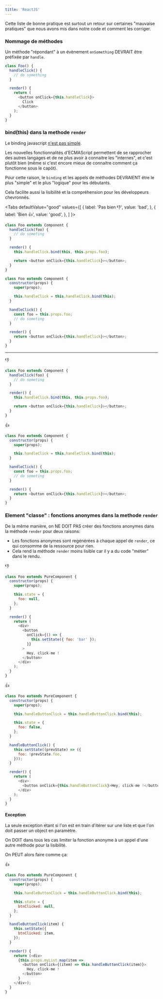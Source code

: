 ```yaml
---
title: 'ReactJS'
---
```



Cette liste de bonne pratique est surtout un retour sur certaines "mauvaise pratiques" que nous avons mis dans notre code et comment les corriger.

### Nommage de méthodes

Un méthode "répondant" à un évènement `onSomething` DEVRAIT être préfixée par `handle`.

```js {2,8}
class Foo() {
  handleClick() {
    // do something
  }

  render() {
    return (
      <button onClick={this.handleClick}>
        Click
      </button>
    );
  }
}
```

### bind(this) dans la methode `render`

Le binding javascript [n'est pas simple](http://yehudakatz.com/2011/08/11/understanding-javascript-function-invocation-and-this/).

Les nouvelles fonctionnalités d'ECMAScript permettent de se rapprocher des autres langages et de ne plus avoir à connaitre les "internes", et c'est plutôt bien (même si c'est encore mieux de connaitre comment ça fonctionne sous le capôt).

Pour cette raison, le `binding` et les appels de méthodes DEVRAIENT être le plus "simple" et le plus "logique" pour les débutants.

Cela facilite aussi la lisibilité et la compréhension pour les développeurs chevronnés.

<Tabs
  defaultValue="good"
  values={[
    { label: 'Pas bien 👎', value: 'bad', },
    { label: 'Bien 👍', value: 'good', },
  ]
}>
<TabItem value="bad">

```js {7}
class Foo extends Component {
  handleClick(foo) {
    // do someting
  }

  render() {
    this.handleClick.bind(this, this.props.foo);

    return <button onClick={this.handleClick}></button>;
  }
}
```

</TabItem>
<TabItem value="good">

```js {5,8-11}
class Foo extends Component {
  constructor(props) {
    super(props);

    this.handleClick = this.handleClick.bind(this);
  }

  handleClick() {
    const foo = this.props.foo;
    // do someting
  }

  render() {
    return <button onClick={this.handleClick}></button>;
  }
}
```

</TabItem>
</Tabs>

---

👎

```js {7}
class Foo extends Component {
  handleClick(foo) {
    // do someting
  }

  render() {
    this.handleClick.bind(this, this.props.foo);

    return <button onClick={this.handleClick}></button>;
  }
}
```

👍

```js {5,8-11}
class Foo extends Component {
  constructor(props) {
    super(props);

    this.handleClick = this.handleClick.bind(this);
  }

  handleClick() {
    const foo = this.props.foo;
    // do someting
  }

  render() {
    return <button onClick={this.handleClick}></button>;
  }
}
```

### Element "classe" : fonctions anonymes dans la methode `render`

De la même manière, on NE DOIT PAS créer des fonctions anonymes dans la méthode `render` pour deux raisons:

- Les fonctions anonymes sont regénérées à chaque appel de `render`, ce qui consomme de la ressource pour rien.
- Cela rend la méthode `render` moins lisible car il y a du code "métier" dans le rendu.

👎

```js {14-16}
class Foo extends PureComponent {
  constructor(props) {
    super(props);

    this.state = {
      foo: null,
    };
  }

  render() {
    return (
      <div>
        <button
          onClick={() => {
            this.setState({ foo: 'bar' });
          }}
        >
          Hey, click-me !
        </button>
      </div>
    );
  }
}
```

👍

```js {5,12-16,21}
class Foo extends PureComponent {
  constructor(props) {
    super(props);

    this.handleButtonClick = this.handleButtonClick.bind(this);

    this.state = {
      foo: false,
    };
  }

  handleButtonClick() {
    this.setState((prevState) => ({
      foo: !prevState.foo,
    }));
  }

  render() {
    return (
      <div>
        <button onClick={this.handleButtonClick}>Hey, click-me !</button>
      </div>
    );
  }
}
```

#### Exception

La seule exception étant si l'on est en train d'itérer sur une liste et que l'on doit passer un object en paramètre.

On DOIT dans tous les cas limiter la fonction anonyme à un appel d'une autre méthode pour la lisibilité.

On PEUT alors faire comme ça:

👍

```js {20-21}
class Foo extends PureComponent {
  constructor(props) {
    super(props);

    this.handleButtonClick = this.handleButtonClick.bind(this);

    this.state = {
      btnClicked: null,
    };
  }

  handleButtonClick(item) {
    this.setState({
      btnClicked: item,
    });
  }

  render() {
    return (<div>
      {this.props.myList.map(item =>
        <button onClick={(item) => this.handleButtonClick(item)}>
          Hey, click-me !
        </button>
      }
    </div>);
  }
}
```
